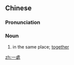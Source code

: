 {{also|一处}}
==Chinese==
{{zh-forms|s=一处}}

===Pronunciation===
{{zh-pron
|m=一chù
|h=pfs=yit-chhu
|cat=n
}}

===Noun===
{{zh-noun}}

# {{lb|zh|literary}} in the same place; [[together]]

[[zh:一處]]